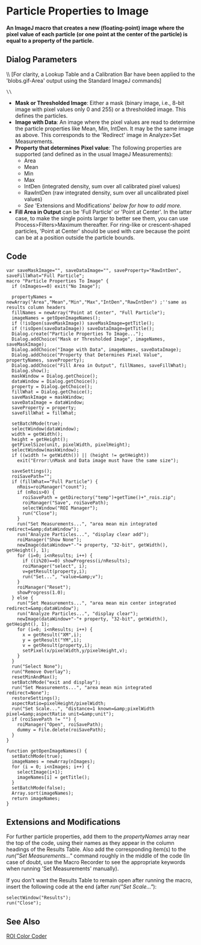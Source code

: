 = Particle Properties to Image =

'''An ImageJ macro that creates a new (floating-point) image where the pixel value of each particle (or one point at the center of the particle) is equal to a property of the particle.'''

== Dialog Parameters ==

{{:macro:particle_properties_to_image_screenshot.jpg|screen shot}}\\
[For clarity, a Lookup Table and a Calibration Bar have been applied to the 'blobs.gif-Area' output using the Standard ImageJ commands]

 \\

* '''Mask or Thresholded Image''': Either a mask (binary image, i.e., 8-bit image with pixel values only 0 and 255) or a thresholded image. This defines the particles.
* '''Image with Data''': An image where the pixel values are read to determine the particle properties like Mean, Min, IntDen. It may be the same image as above. This corresponds to the 'Redirect' image in Analyze>Set Measurements.
* '''Property that determines Pixel value''': The following properties are supported (and defined as in the usual ImageJ Measurements):
** Area
** Mean
** Min
** Max
** IntDen (integrated density, sum over all calibrated pixel values)
** RawIntDen (raw integrated density, sum over all uncalibrated pixel values)
** ''See'' 'Extensions and Modifications' ''below for how to add more.''
* '''Fill Area in Output''' can be 'Full Particle' or 'Point at Center'. In the latter case, to make the single points larger to better see them, you can use Process>Filters>Maximum thereafter. For ring-like or crescent-shaped particles, 'Point at Center' should be used with care because the point can be at a position outside the particle bounds.

== Code ==
<source>
var saveMaskImage="", saveDataImage="", saveProperty="RawIntDen", saveFillWhat="Full Particle";
macro "Particle Properties To Image" {
  if (nImages==0) exit("No Image");

  propertyNames = newArray("Area","Mean","Min","Max","IntDen","RawIntDen") ;''same as results column headers
  fillNames = newArray("Point at Center", "Full Particle");
  imageNames = getOpenImageNames();
  if (!isOpen(saveMaskImage)) saveMaskImage=getTitle();
  if (!isOpen(saveDataImage)) saveDataImage=getTitle();
  Dialog.create("Particle Properties To Image...");
  Dialog.addChoice("Mask or Thresholded Image", imageNames, saveMaskImage);
  Dialog.addChoice("Image with Data", imageNames, saveDataImage);
  Dialog.addChoice("Property that Determines Pixel Value", propertyNames, saveProperty);
  Dialog.addChoice("Fill Area in Output", fillNames, saveFillWhat);
  Dialog.show();
  maskWindow = Dialog.getChoice();
  dataWindow = Dialog.getChoice();
  property = Dialog.getChoice();
  fillWhat = Dialog.getChoice();
  saveMaskImage = maskWindow;
  saveDataImage = dataWindow;
  saveProperty = property;
  saveFillWhat = fillWhat;

  setBatchMode(true);
  selectWindow(dataWindow);
  width = getWidth();
  height = getHeight();
  getPixelSize(unit, pixelWidth, pixelHeight);
  selectWindow(maskWindow);
  if ((width != getWidth()) || (height != getHeight))
    exit("Error:\nMask and Data image must have the same size");

  saveSettings();
  roiSavePath="";
  if (fillWhat=="Full Particle") {
    nRois=roiManager("count");
    if (nRois>0) {
      roiSavePath = getDirectory("temp")+getTime()+"_rois.zip";
      roiManager("Save", roiSavePath);
      selectWindow("ROI Manager");
      run("Close");
    }
    run("Set Measurements...", "area mean min integrated redirect=&amp;dataWindow");
    run("Analyze Particles...", "display clear add");
    roiManager("Show None");
    newImage(dataWindow+"-"+ property, "32-bit", getWidth(), getHeight(), 1);
    for (i=0; i<nResults; i++) {
      if ((i%20)==0) showProgress(i/nResults);
      roiManager("select", i);
      v=getResult(property,i);
      run("Set...", "value=&amp;v");
    }
    roiManager("Reset");
    showProgress(1.0);
  } else {
    run("Set Measurements...", "area mean min center integrated redirect=&amp;dataWindow");
    run("Analyze Particles...", "display clear");
    newImage(dataWindow+"-"+ property, "32-bit", getWidth(), getHeight(), 1);
    for (i=0; i<nResults; i++) {
      x = getResult("XM",i);
      y = getResult("YM",i);
      v = getResult(property,i);
      setPixel(x/pixelWidth,y/pixelHeight,v);
    }
  }
  run("Select None");
  run("Remove Overlay");
  resetMinAndMax();
  setBatchMode("exit and display");
  run("Set Measurements...", "area mean min integrated redirect=None");
  restoreSettings();
  aspectRatio=pixelHeight/pixelWidth;
  run("Set Scale...", "distance=1 known=&amp;pixelWidth pixel=&amp;aspectRatio unit=&amp;unit");
  if (roiSavePath != "") {
    roiManager("Open", roiSavePath);
    dummy = File.delete(roiSavePath);
  }
}

function getOpenImageNames() {
  setBatchMode(true);
  imageNames = newArray(nImages);
  for (i = 0; i<nImages; i++) {
    selectImage(i+1);
    imageNames[i] = getTitle();
  }
  setBatchMode(false);
  Array.sort(imageNames);
  return imageNames;
}
</source>

== Extensions and Modifications ==
For further particle properties, add them to the ''propertyNames'' array near the top of the code, using their names as they appear in the column headings of the Results Table. Also add the corresponding item(s) to the ''run("Set Measurements..."'' command roughly in the middle of the code (In case of doubt, use the Macro Recorder to see the appropriate keywords when running 'Set Measurements' manually).

If you don't want the Results Table to remain open after running the macro, insert the following code at the end (after ''run("Set Scale..."''):
<source>
selectWindow("Results");
run("Close");
</source>

== See Also ==
[[macro:roi_color_coder|ROI Color Coder]]
